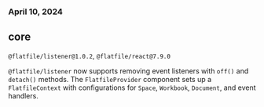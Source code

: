 ### April 10, 2024

## core

`@flatfile/listener@1.0.2`, `@flatfile/react@7.9.0`

`@flatfile/listener` now supports removing event listeners with `off()` and `detach()` methods. The `FlatfileProvider` component sets up a `FlatfileContext` with configurations for `Space`, `Workbook`, `Document`, and event handlers.
